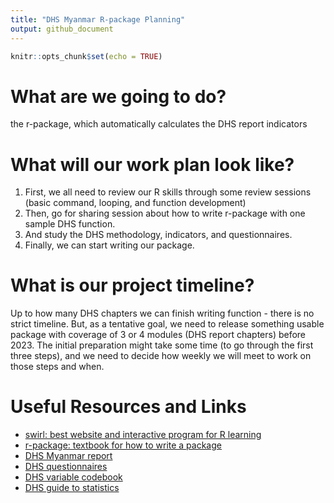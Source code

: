 ```yaml
---
title: "DHS Myanmar R-package Planning"
output: github_document
---
```


```r
knitr::opts_chunk$set(echo = TRUE)
```


# What are we going to do? 
the r-package, which automatically calculates the DHS report indicators 

# What will our work plan look like? 

1. First, we all need to review our R skills through some review sessions (basic command, looping, and function development) 
2. Then, go for sharing session about how to write r-package with one sample DHS function. 
3. And study the DHS methodology, indicators, and questionnaires. 
4. Finally, we can start writing our package. 

# What is our project timeline? 
Up to how many DHS chapters we can finish writing function - there is no strict timeline. But, as a tentative goal, we need to release something usable package with coverage of 3 or 4 modules (DHS report chapters) before 2023. 
The initial preparation might take some time (to go through the first three steps), and we need to decide how weekly we will meet to work on those steps and when. 

# Useful Resources and Links

+ [swirl: best website and interactive program for R learning](https://swirlstats.com/) 
+ [r-package: textbook for how to write a package](https://r-pkgs.org/) 
+ [DHS Myanmar report](https://dhsprogram.com/publications/publication-fr324-dhs-final-reports.cfm) 
+ [DHS questionnaires](https://dhsprogram.com/Methodology/Survey-Types/DHS-Questionnaires.cfm) 
+ [DHS variable codebook](https://dhsprogram.com/data/data-variables-and-definitions.cfm) 
+ [DHS guide to statistics](https://dhsprogram.com/publications/publication-dhsg1-dhs-questionnaires-and-manuals.cfm)




